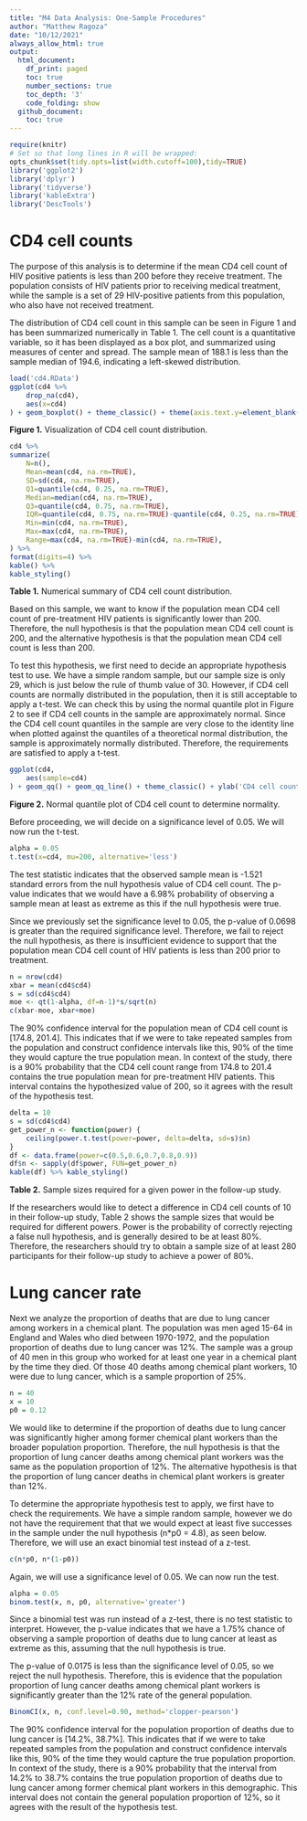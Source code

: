 ```yaml
---
title: "M4 Data Analysis: One-Sample Procedures"
author: "Matthew Ragoza"
date: "10/12/2021"
always_allow_html: true
output:
  html_document:
    df_print: paged
    toc: true
    number_sections: true
    toc_depth: '3'
    code_folding: show
  github_document:
    toc: true
---
```


```r
require(knitr)
# Set so that long lines in R will be wrapped:
opts_chunk$set(tidy.opts=list(width.cutoff=100),tidy=TRUE)
library('ggplot2')
library('dplyr')
library('tidyverse')
library('kableExtra')
library('DescTools')
```

# CD4 cell counts

The purpose of this analysis is to determine if the mean CD4 cell count of HIV positive patients is less than 200 before they receive treatment. The population consists of HIV patients prior to receiving medical treatment, while the sample is a set of 29 HIV-positive patients from this population, who also have not received treatment.

The distribution of CD4 cell count in this sample can be seen in Figure 1 and has been summarized numerically in Table 1. The cell count is a quantitative variable, so it has been displayed as a box plot, and summarized using measures of center and spread. The sample mean of 188.1 is less than the sample median of 194.6, indicating a left-skewed distribution.

```r
load('cd4.RData')
ggplot(cd4 %>%
    drop_na(cd4),
    aes(x=cd4)
) + geom_boxplot() + theme_classic() + theme(axis.text.y=element_blank()) + xlab('CD4 cell count')
```

**Figure 1.** Visualization of CD4 cell count distribution.

```r
cd4 %>% 
summarize(
    N=n(),
    Mean=mean(cd4, na.rm=TRUE),
    SD=sd(cd4, na.rm=TRUE),
    Q1=quantile(cd4, 0.25, na.rm=TRUE),
    Median=median(cd4, na.rm=TRUE),
    Q3=quantile(cd4, 0.75, na.rm=TRUE),
    IQR=quantile(cd4, 0.75, na.rm=TRUE)-quantile(cd4, 0.25, na.rm=TRUE),
    Min=min(cd4, na.rm=TRUE),
    Max=max(cd4, na.rm=TRUE),
    Range=max(cd4, na.rm=TRUE)-min(cd4, na.rm=TRUE),
) %>%
format(digits=4) %>%
kable() %>%
kable_styling()
```
**Table 1.** Numerical summary of CD4 cell count distribution.


Based on this sample, we want to know if the population mean CD4 cell count of pre-treatment HIV patients is significantly lower than 200. Therefore, the null hypothesis is that the population mean CD4 cell count is 200, and the alternative hypothesis is that the population mean CD4 cell count is less than 200.

To test this hypothesis, we first need to decide an appropriate hypothesis test to use. We have a simple random sample, but our sample size is only 29, which is just below the rule of thumb value of 30. However, if CD4 cell counts are normally distributed in the population, then it is still acceptable to apply a t-test. We can check this by using the normal quantile plot in Figure 2 to see if CD4 cell counts in the sample are approximately normal. Since the CD4 cell count quantiles in the sample are very close to the identity line when plotted against the quantiles of a theoretical normal distribution, the sample is approximately normally distributed. Therefore, the requirements are satisfied to apply a t-test.

```r
ggplot(cd4,
    aes(sample=cd4)
) + geom_qq() + geom_qq_line() + theme_classic() + ylab('CD4 cell count quantiles') + xlab('Normal theoretical quantiles')
```

**Figure 2.** Normal quantile plot of CD4 cell count to determine normality.

Before proceeding, we will decide on a significance level of 0.05. We will now run the t-test.
```R
alpha = 0.05
t.test(x=cd4, mu=200, alternative='less')
```
The test statistic indicates that the observed sample mean is -1.521 standard errors from the null hypothesis value of CD4 cell count. The p-value indicates that we would have a 6.98% probability of observing a sample mean at least as extreme as this if the null hypothesis were true.

Since we previously set the significance level to 0.05, the p-value of 0.0698 is greater than the required significance level. Therefore, we fail to reject the null hypothesis, as there is insufficient evidence to support that the population mean CD4 cell count of HIV patients is less than 200 prior to treatment.

```R
n = nrow(cd4)
xbar = mean(cd4$cd4)
s = sd(cd4$cd4)
moe <- qt(1-alpha, df=n-1)*s/sqrt(n)
c(xbar-moe, xbar+moe)
```
The 90% confidence interval for the population mean of CD4 cell count is [174.8, 201.4]. This indicates that if we were to take repeated samples from the population and construct confidence intervals like this, 90% of the time they would capture the true population mean. In context of the study, there is a 90% probability that the CD4 cell count range from 174.8 to 201.4 contains the true population mean for pre-treatment HIV patients. This interval contains the hypothesized value of 200, so it agrees with the result of the hypothesis test.

```R
delta = 10
s = sd(cd4$cd4)
get_power_n <- function(power) {
    ceiling(power.t.test(power=power, delta=delta, sd=s)$n)
}
df <- data.frame(power=c(0.5,0.6,0.7,0.8,0.9))
df$n <- sapply(df$power, FUN=get_power_n)
kable(df) %>% kable_styling()
```
**Table 2.** Sample sizes required for a given power in the follow-up study.

If the researchers would like to detect a difference in CD4 cell counts of 10 in their follow-up study, Table 2 shows the sample sizes that would be required for different powers. Power is the probability of correctly rejecting a false null hypothesis, and is generally desired to be at least 80%. Therefore, the researchers should try to obtain a sample size of at least 280 participants for their follow-up study to achieve a power of 80%.

# Lung cancer rate

Next we analyze the proportion of deaths that are due to lung cancer among workers in a chemical plant. The population was men aged 15-64 in England and Wales who died between 1970-1972, and the population proportion of deaths due to lung cancer was 12%. The sample was a group of 40 men in this group who worked for at least one year in a chemical plant by the time they died. Of those 40 deaths among chemical plant workers, 10 were due to lung cancer, which is a sample proportion of 25%.

```R
n = 40
x = 10
p0 = 0.12
```

We would like to determine if the proportion of deaths due to lung cancer was significantly higher among former chemical plant workers than the broader population proportion. Therefore, the null hypothesis is that the proportion of lung cancer deaths among chemical plant workers was the same as the population proportion of 12%. The alternative hypothesis is that the proportion of lung cancer deaths in chemical plant workers is greater than 12%.

To determine the appropriate hypothesis test to apply, we first have to check the requirements. We have a simple random sample, however we do not have the requirement that that we would expect at least five successes in the sample under the null hypothesis (n*p0 = 4.8), as seen below. Therefore, we will use an exact binomial test instead of a z-test.
```R
c(n*p0, n*(1-p0))
```

Again, we will use a significance level of 0.05. We can now run the test.
```R
alpha = 0.05
binom.test(x, n, p0, alternative='greater')
```
Since a binomial test was run instead of a z-test, there is no test statistic to interpret. However, the p-value indicates that we have a 1.75% chance of observing a sample proportion of deaths due to lung cancer at least as extreme as this, assuming that the null hypothesis is true.

The p-value of 0.0175 is less than the significance level of 0.05, so we reject the null hypothesis. Therefore, this is evidence that the population proportion of lung cancer deaths among chemical plant workers is significantly greater than the 12% rate of the general population.

```R
BinomCI(x, n, conf.level=0.90, method='clopper-pearson')
```
The 90% confidence interval for the population proportion of deaths due to lung cancer is [14.2%, 38.7%]. This indicates that if we were to take repeated samples from the population and construct confidence intervals like this, 90% of the time they would capture the true population proportion. In context of the study, there is a 90% probability that the interval from 14.2% to 38.7% contains the true population proportion of deaths due to lung cancer among former chemical plant workers in this demographic. This interval does not contain the general population proportion of 12%, so it agrees with the result of the hypothesis test.